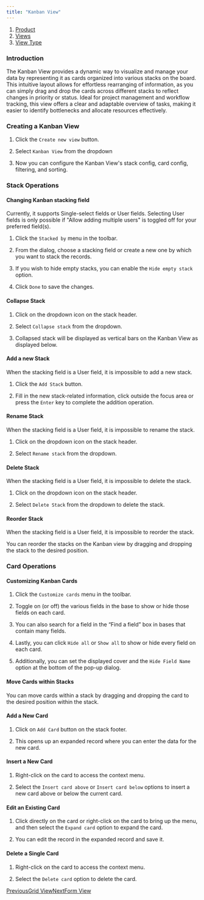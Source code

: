 ```yaml
---
title: "Kanban View"
---
```


1. [Product](/product)
2. [Views](/product/views)
3. [View Type](/product/views/view-type)

### Introduction

The Kanban View provides a dynamic way to visualize and manage your data by representing it as cards organized into various stacks on the board. This intuitive layout allows for effortless rearranging of information, as you can simply drag and drop the cards across different stacks to reflect changes in priority or status. Ideal for project management and workflow tracking, this view offers a clear and adaptable overview of tasks, making it easier to identify bottlenecks and allocate resources effectively.

### **Creating a Kanban View**

1. Click the `Create new view` button.

2. Select `Kanban View` from the dropdown

3. Now you can configure the Kanban View's stack config, card config, filtering, and sorting.

### Stack Operations

#### **Changing Kanban stacking field**

Currently, it supports Single-select fields or User fields. Selecting User fields is only possible if "Allow adding multiple users" is toggled off for your preferred field(s).

1. Click the `Stacked by` menu in the toolbar.

2. From the dialog, choose a stacking field or create a new one by which you want to stack the records.

3. If you wish to hide empty stacks, you can enable the `Hide empty stack` option.

4. Click `Done` to save the changes.

#### **Collapse Stack**

1. Click on the dropdown icon on the stack header.

2. Select `Collapse stack` from the dropdown.

3. Collapsed stack will be displayed as vertical bars on the Kanban View as displayed below.

#### Add a new Stack

When the stacking field is a User field, it is impossible to add a new stack.

1. Click the `Add Stack` button.

2. Fill in the new stack-related information, click outside the focus area or press the `Enter` key to complete the addition operation.

#### Rename Stack

When the stacking field is a User field, it is impossible to rename the stack.

1. Click on the dropdown icon on the stack header.

2. Select `Rename stack` from the dropdown.

#### **Delete Stack**

When the stacking field is a User field, it is impossible to delete the stack.

1. Click on the dropdown icon on the stack header.

2. Select `Delete Stack` from the dropdown to delete the stack.

#### Reorder Stack

When the stacking field is a User field, it is impossible to reorder the stack.

You can reorder the stacks on the Kanban view by dragging and dropping the stack to the desired position.

### Card Operations

#### **Customizing Kanban Cards**

1. Click the `Customize cards` menu in the toolbar.

2. Toggle on (or off) the various fields in the base to show or hide those fields on each card.

3. You can also search for a field in the “Find a field” box in bases that contain many fields.

4. Lastly, you can click `Hide all` or `Show all` to show or hide every field on each card.

5. Additionally, you can set the displayed cover and the `Hide Field Name` option at the bottom of the pop-up dialog.

#### Move Cards within Stacks

You can move cards within a stack by dragging and dropping the card to the desired position within the stack.

#### Add a New Card

1. Click on `Add Card` button on the stack footer.

2. This opens up an expanded record where you can enter the data for the new card.

#### Insert a New Card

1. Right-click on the card to access the context menu.

2. Select the `Insert card above` or `Insert card below` options to insert a new card above or below the current card.

#### Edit an Existing Card

1. Click directly on the card or right-click on the card to bring up the menu, and then select the `Expand card` option to expand the card.

2. You can edit the record in the expanded record and save it.

#### **Delete a Single Card**

1. Right-click on the card to access the context menu.

2. Select the `Delete card` option to delete the card.

[PreviousGrid View](/product/views/view-type/grid-view)[NextForm View](/product/views/view-type/form-view)
